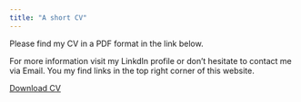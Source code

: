 ```yaml
---
title: "A short CV"
---
```


Please find my CV in a PDF format in the link below.

For more information visit my LinkdIn profile or don't hesitate to contact me via Email. You my find links in the top right corner of this website.

<a href="CV.pdf#" class="download" title="Download CV as PDF">Download CV</a>			

